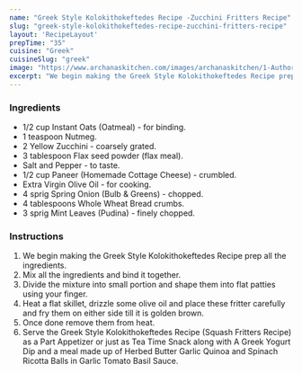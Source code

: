 ---
name: "Greek Style Kolokithokeftedes Recipe -Zucchini Fritters Recipe"
slug: "greek-style-kolokithokeftedes-recipe-zucchini-fritters-recipe"
layout: 'RecipeLayout'
prepTime: "35"
cuisine: "Greek"
cuisineSlug: "greek"
image: "https://www.archanaskitchen.com/images/archanaskitchen/1-Author/sibyl_sunitha/Greek_Style_Kolokithokeftedes_Recipe_Squash_Fritters_Recipe.jpg"
excerpt: "We begin making the Greek Style Kolokithokeftedes Recipe prep all the ingredients"
---

### Ingredients

- 1/2 cup Instant Oats (Oatmeal) - for binding.
- 1 teaspoon Nutmeg.
- 2 Yellow Zucchini - coarsely grated.
- 3 tablespoon Flax seed powder (flax meal).
- Salt and Pepper - to taste.
- 1/2 cup Paneer (Homemade Cottage Cheese) - crumbled.
- Extra Virgin Olive Oil - for cooking.
- 4 sprig Spring Onion (Bulb & Greens) - chopped.
- 4 tablespoons Whole Wheat Bread crumbs.
- 3 sprig Mint Leaves (Pudina) - finely chopped.

### Instructions

1. We begin making the Greek Style Kolokithokeftedes Recipe prep all the ingredients.
1. Mix all the ingredients and bind it together.
1. Divide the mixture into small portion and shape them into flat patties using your finger.
1. Heat a flat skillet, drizzle some olive oil and place these fritter carefully and fry them on either side till it is golden brown.
1. Once done remove them from heat.
1. Serve the Greek Style Kolokithokeftedes Recipe (Squash Fritters Recipe) as a Part Appetizer or just as Tea Time Snack along with A Greek Yogurt Dip and a meal made up of Herbed Butter Garlic Quinoa and Spinach Ricotta Balls in Garlic Tomato Basil Sauce.
